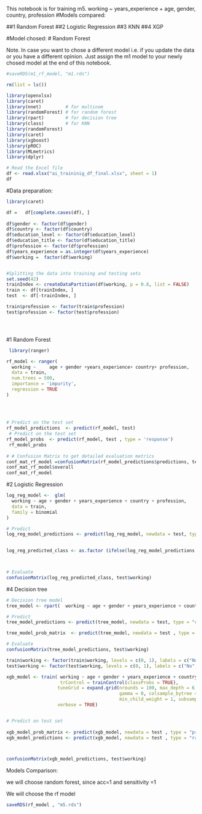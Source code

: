 


This notebook is for training m5.
working ~  years_experience + age, gender, country,   profession
#Models compared:

##1 Random Forest
##2 Logistic Regression
##3 KNN
##4 XGP
 
#Model chosed:
# Random Forest
 
 
 
 
Note. In case you want to chose a different model i.e. if you update the data or you have a different opinion.
Just assign the m1 model to your newly chosed model at the end of this notebook.

```r
#saveRDS(m1_rf_model, "m1.rds")

```


```r
rm(list = ls())

library(openxlsx)
library(caret)
library(nnet)         # for multinom
library(randomForest) # for random forest
library(rpart)        # for decision tree
library(class)        # for KNN
library(randomForest)
library(caret)
library(xgboost)
library(pROC)
library(MLmetrics)
library(dplyr)

# Read the Excel file
df <- read.xlsx("ai_traininig_df_final.xlsx", sheet = 1) 
df
```

#Data preparation:

```r
library(caret)

df =   df[complete.cases(df), ]  
 
df$gender <- factor(df$gender)
df$country <- factor(df$country)
df$education_level <- factor(df$education_level)
df$education_title <- factor(df$education_title)
df$profession <- factor(df$profession)
df$years_experience = as.integer(df$years_experience)
df$working =  factor(df$working)


#Splitting the data into training and testing sets
set.seed(42)   
trainIndex <- createDataPartition(df$working, p = 0.8, list = FALSE)
train <- df[trainIndex, ]
test  <- df[-trainIndex, ]

train$profession <- factor(train$profession)
test$profession <- factor(test$profession)





```






#1 Random Forest

```r
 library(ranger)

rf_model <- ranger(
  working ~     age + gender +years_experience+ country+ profession,
  data = train,
  num.trees = 500,
  importance = 'impurity',
  regression = TRUE
)
 
 

 
# Predict on the test set
rf_model_predictions  <- predict(rf_model, test)
 # Predict on the test set
rf_model_probs  <- predict(rf_model, test , type = 'response')
 rf_model_probs
 
# # Confusion Matrix to get detailed evaluation metrics
conf_mat_rf_model =confusionMatrix(rf_model_predictions$predictions, test$working)
conf_mat_rf_model$overall 
conf_mat_rf_model
```

  


#2 Logistic Regression

```r
log_reg_model <-  glm(
  working ~ age + gender + years_experience + country + profession,
  data = train,
  family = binomial
)

# Predict
log_reg_model_predictions <- predict(log_reg_model, newdata = test, type = "response")
 

log_reg_predicted_class <- as.factor (ifelse(log_reg_model_predictions >= 0.5, 1, 0))



# Evaluate
confusionMatrix(log_reg_predicted_class, test$working)
```
 

#4  Decision tree

```r
# Decision tree model
tree_model <- rpart(  working ~ age + gender + years_experience + country + profession, data = train, method = "class")

# Predict
tree_model_predictions <- predict(tree_model, newdata = test, type = "class")

tree_model_prob_matrix  <- predict(tree_model, newdata = test , type = "prob")

# Evaluate
confusionMatrix(tree_model_predictions, test$working)

```

  

```r
 
train$working <- factor(train$working, levels = c(0, 1), labels = c("No", "Yes"))
test$working <- factor(test$working, levels = c(0, 1), labels = c("No", "Yes"))

xgb_model <- train( working ~ age + gender + years_experience + country + profession  , data = train , method = "xgbTree", 
                    trControl = trainControl(classProbs = TRUE),
                   tuneGrid = expand.grid(nrounds = 100, max_depth = 6, eta = 0.3, 
                                          gamma = 0, colsample_bytree = 0.8, 
                                          min_child_weight = 1, subsample = 0.8),
                   verbose = TRUE) 


# Predict on test set
 
xgb_model_prob_matrix <- predict(xgb_model, newdata = test , type = "prob")
xgb_model_predictions <- predict(xgb_model, newdata = test , type = "raw")



confusionMatrix(xgb_model_predictions, test$working)

```

 


Models Comparison:
 
we will choose random forest, since acc=1 and sensitivity =1



We will choose the rf model
```r

saveRDS(rf_model , "m5.rds")

```
 

 

